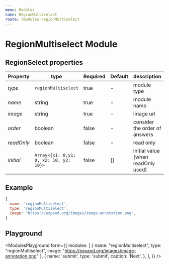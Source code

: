 ```yaml
---
menu: Modules
name: RegionMultiselect
route: /modules-regionMultiselect
---
```



# RegionMultiselect Module


## RegionSelect properties

| Property | type           | Required | Default | description |
| ---------| -------------- | -------- | ------- | ----------- |
| *type*   | `regionMultiselect` | true     | -       | module type |
| *name*   | string         | true     | -       | module name |
| *image*  | string         | true     | -       | image url   |
| *order*  | boolean        | false    | -       | consider the order of answers  |
| *readOnly* | boolean        | false    | -       | read only    |
| *initial* | `Array<{x1: 0,y1: 0, x2: 10, y2: 10}>` | false    | []       | initial value (when readOnly used) |

## Example
```jsx
{
  name: 'regionMultiselect',
  type: 'regionMultiselect',
  image: "https://expand.org/images/image-annotation.png",
}
```

## Playground


<ModulesPlayground
  form={{
    modules: [
      {
        name: "regionMultiselect",
        type: "regionMultiselect",
        image: "https://expand.org/images/image-annotation.png"
      },
      {
        name: 'submit',
        type: 'submit',
        caption: 'Next',
      },
    ],
  }}
/>

